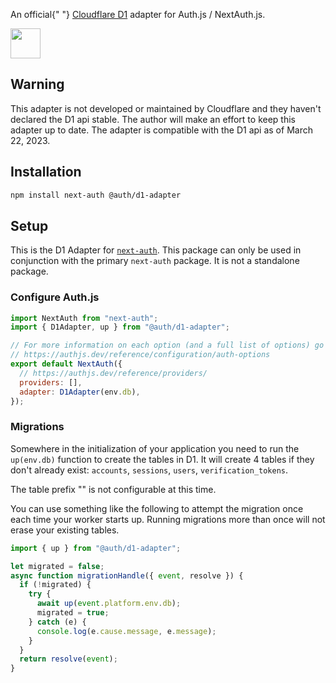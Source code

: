 <div
  style={{
    display: "flex",
    justifyContent: "space-between",
    alignItems: "center",
    padding: 16,
  }}
>
  <p style={{ fontWeight: "normal" }}>
    An official{" "}
    <a href="https://developers.cloudflare.com/d1/">Cloudflare D1</a> adapter
    for Auth.js / NextAuth.js.
  </p>
  <a href="https://developers.cloudflare.com/d1/">
    <img style={{ display: "block" }} src="/img/adapters/d1.svg" width="48" />
  </a>
</div>

## Warning

This adapter is not developed or maintained by Cloudflare and they haven't declared the D1 api stable. The author will make an effort to keep this adapter up to date.
The adapter is compatible with the D1 api as of March 22, 2023.

## Installation

```bash npm2yarn
npm install next-auth @auth/d1-adapter
```

## Setup

This is the D1 Adapter for [`next-auth`](https://authjs.dev). This package can only be used in conjunction with the primary `next-auth` package. It is not a standalone package.

### Configure Auth.js

```js filename="pages/api/auth/[...nextauth].js"
import NextAuth from "next-auth";
import { D1Adapter, up } from "@auth/d1-adapter";

// For more information on each option (and a full list of options) go to
// https://authjs.dev/reference/configuration/auth-options
export default NextAuth({
  // https://authjs.dev/reference/providers/
  providers: [],
  adapter: D1Adapter(env.db),
});
```

### Migrations

Somewhere in the initialization of your application you need to run the `up(env.db)` function to create the tables in D1.
It will create 4 tables if they don't already exist:
`accounts`, `sessions`, `users`, `verification_tokens`.

The table prefix "" is not configurable at this time.

You can use something like the following to attempt the migration once each time your worker starts up. Running migrations more than once will not erase your existing tables.

```javascript
import { up } from "@auth/d1-adapter";

let migrated = false;
async function migrationHandle({ event, resolve }) {
  if (!migrated) {
    try {
      await up(event.platform.env.db);
      migrated = true;
    } catch (e) {
      console.log(e.cause.message, e.message);
    }
  }
  return resolve(event);
}
```
